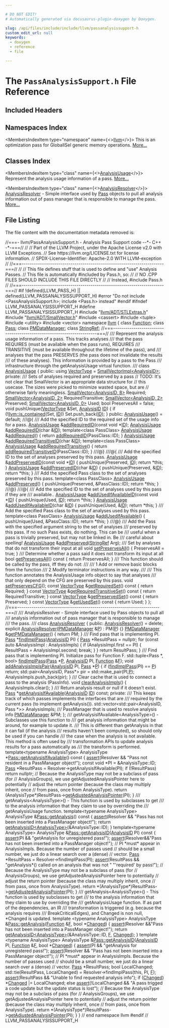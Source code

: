```yaml
---

# DO NOT EDIT!
# Automatically generated via docusaurus-plugin-doxygen by Doxygen.

slug: /api/files/include/include/llvm/passanalysissupport-h
custom_edit_url: null
keywords:
  - doxygen
  - reference
  - file

---
```





# The `PassAnalysisSupport.h` File Reference

<DoxygenPage pluginConfig={pluginConfig}>



## Included Headers

<IncludesList>
<IncludesListItem
  filePath="llvm/ADT/STLExtras.h"
  permalink="/docs/api/files/include/include/llvm/include/llvm/adt/stlextras-h"
  isLocal="true" />
<IncludesListItem
  filePath="llvm/ADT/SmallVector.h"
  permalink="/docs/api/files/include/include/llvm/include/llvm/adt/smallvector-h"
  isLocal="true" />
<IncludesListItem
  filePath="cassert"
  permalink=""
  isLocal="false" />
<IncludesListItem
  filePath="tuple"
  permalink=""
  isLocal="false" />
<IncludesListItem
  filePath="utility"
  permalink=""
  isLocal="false" />
<IncludesListItem
  filePath="vector"
  permalink=""
  isLocal="false" />
</IncludesList>

## Namespaces Index

<MembersIndex>

<MembersIndexItem
  type="namespace"
  name={<><a href="/docs/api/namespaces/llvm">llvm</a></>}>
This is an optimization pass for GlobalISel generic memory operations. <a href="/docs/api/namespaces/llvm/#details">More...</a>
</MembersIndexItem>

</MembersIndex>

## Classes Index

<MembersIndex>

<MembersIndexItem
  type="class"
  name={<><a href="/docs/api/classes/llvm/analysisusage">AnalysisUsage</a></>}>
Represent the analysis usage information of a pass. <a href="/docs/api/classes/llvm/analysisusage/#details">More...</a>
</MembersIndexItem>

<MembersIndexItem
  type="class"
  name={<><a href="/docs/api/classes/llvm/analysisresolver">AnalysisResolver</a></>}>
<a href="/docs/api/classes/llvm/analysisresolver">AnalysisResolver</a> - Simple interface used by <a href="/docs/api/classes/llvm/pass">Pass</a> objects to pull all analysis information out of pass manager that is responsible to manage the pass. <a href="/docs/api/classes/llvm/analysisresolver/#details">More...</a>
</MembersIndexItem>

</MembersIndex>


## File Listing

The file content with the documentation metadata removed is:

<ProgramListing>

<Link id="l00001" /><CodeLine lineNumber="1"><Highlight kind="comment">//===- llvm/PassAnalysisSupport.h - Analysis Pass Support code --&#42;- C++ -&#42;-===//</Highlight><Highlight kind="normal"></Highlight></CodeLine>
<Link id="l00002" /><CodeLine lineNumber="2"><Highlight kind="normal"></Highlight><Highlight kind="comment">//</Highlight><Highlight kind="normal"></Highlight></CodeLine>
<Link id="l00003" /><CodeLine lineNumber="3"><Highlight kind="normal"></Highlight><Highlight kind="comment">// Part of the LLVM Project, under the Apache License v2.0 with LLVM Exceptions.</Highlight><Highlight kind="normal"></Highlight></CodeLine>
<Link id="l00004" /><CodeLine lineNumber="4"><Highlight kind="normal"></Highlight><Highlight kind="comment">// See https://llvm.org/LICENSE.txt for license information.</Highlight><Highlight kind="normal"></Highlight></CodeLine>
<Link id="l00005" /><CodeLine lineNumber="5"><Highlight kind="normal"></Highlight><Highlight kind="comment">// SPDX-License-Identifier: Apache-2.0 WITH LLVM-exception</Highlight><Highlight kind="normal"></Highlight></CodeLine>
<Link id="l00006" /><CodeLine lineNumber="6"><Highlight kind="normal"></Highlight><Highlight kind="comment">//</Highlight><Highlight kind="normal"></Highlight></CodeLine>
<Link id="l00007" /><CodeLine lineNumber="7"><Highlight kind="normal"></Highlight><Highlight kind="comment">//===----------------------------------------------------------------------===//</Highlight><Highlight kind="normal"></Highlight></CodeLine>
<Link id="l00008" /><CodeLine lineNumber="8"><Highlight kind="normal"></Highlight><Highlight kind="comment">//</Highlight><Highlight kind="normal"></Highlight></CodeLine>
<Link id="l00009" /><CodeLine lineNumber="9"><Highlight kind="normal"></Highlight><Highlight kind="comment">// This file defines stuff that is used to define and &quot;use&quot; Analysis Passes.</Highlight><Highlight kind="normal"></Highlight></CodeLine>
<Link id="l00010" /><CodeLine lineNumber="10"><Highlight kind="normal"></Highlight><Highlight kind="comment">// This file is automatically #included by Pass.h, so:</Highlight><Highlight kind="normal"></Highlight></CodeLine>
<Link id="l00011" /><CodeLine lineNumber="11"><Highlight kind="normal"></Highlight><Highlight kind="comment">//</Highlight><Highlight kind="normal"></Highlight></CodeLine>
<Link id="l00012" /><CodeLine lineNumber="12"><Highlight kind="normal"></Highlight><Highlight kind="comment">//           NO .CPP FILES SHOULD INCLUDE THIS FILE DIRECTLY</Highlight><Highlight kind="normal"></Highlight></CodeLine>
<Link id="l00013" /><CodeLine lineNumber="13"><Highlight kind="normal"></Highlight><Highlight kind="comment">//</Highlight><Highlight kind="normal"></Highlight></CodeLine>
<Link id="l00014" /><CodeLine lineNumber="14"><Highlight kind="normal"></Highlight><Highlight kind="comment">// Instead, #include Pass.h</Highlight><Highlight kind="normal"></Highlight></CodeLine>
<Link id="l00015" /><CodeLine lineNumber="15"><Highlight kind="normal"></Highlight><Highlight kind="comment">//</Highlight><Highlight kind="normal"></Highlight></CodeLine>
<Link id="l00016" /><CodeLine lineNumber="16"><Highlight kind="normal"></Highlight><Highlight kind="comment">//===----------------------------------------------------------------------===//</Highlight><Highlight kind="normal"></Highlight></CodeLine>
<Link id="l00017" /><CodeLine lineNumber="17"><Highlight kind="normal"></Highlight></CodeLine>
<Link id="l00018" /><CodeLine lineNumber="18"><Highlight kind="normal"></Highlight><Highlight kind="preprocessor">#if !defined(LLVM&#95;PASS&#95;H) || defined(LLVM&#95;PASSANALYSISSUPPORT&#95;H)</Highlight><Highlight kind="normal"></Highlight></CodeLine>
<Link id="l00019" /><CodeLine lineNumber="19"><Highlight kind="normal"></Highlight><Highlight kind="preprocessor">#error &quot;Do not include &lt;PassAnalysisSupport.h&gt;; include &lt;Pass.h&gt; instead&quot;</Highlight><Highlight kind="normal"></Highlight></CodeLine>
<Link id="l00020" /><CodeLine lineNumber="20"><Highlight kind="normal"></Highlight><Highlight kind="preprocessor">#endif</Highlight><Highlight kind="normal"></Highlight></CodeLine>
<Link id="l00021" /><CodeLine lineNumber="21"><Highlight kind="normal"></Highlight></CodeLine>
<Link id="l00022" /><CodeLine lineNumber="22"><Highlight kind="normal"></Highlight><Highlight kind="preprocessor">#ifndef LLVM&#95;PASSANALYSISSUPPORT&#95;H</Highlight><Highlight kind="normal"></Highlight></CodeLine>
<Link id="l00023" /><CodeLine lineNumber="23"><Highlight kind="normal"></Highlight><Highlight kind="preprocessor">#define LLVM&#95;PASSANALYSISSUPPORT&#95;H</Highlight><Highlight kind="normal"></Highlight></CodeLine>
<Link id="l00024" /><CodeLine lineNumber="24"><Highlight kind="normal"></Highlight></CodeLine>
<Link id="l00025" /><CodeLine lineNumber="25"><Highlight kind="normal"></Highlight><Highlight kind="preprocessor">#include &quot;<a href="/docs/api/files/include/include/llvm/include/llvm/adt/stlextras-h">llvm/ADT/STLExtras.h</a>&quot;</Highlight><Highlight kind="normal"></Highlight></CodeLine>
<Link id="l00026" /><CodeLine lineNumber="26"><Highlight kind="normal"></Highlight><Highlight kind="preprocessor">#include &quot;<a href="/docs/api/files/include/include/llvm/include/llvm/adt/smallvector-h">llvm/ADT/SmallVector.h</a>&quot;</Highlight><Highlight kind="normal"></Highlight></CodeLine>
<Link id="l00027" /><CodeLine lineNumber="27"><Highlight kind="normal"></Highlight><Highlight kind="preprocessor">#include &lt;cassert&gt;</Highlight><Highlight kind="normal"></Highlight></CodeLine>
<Link id="l00028" /><CodeLine lineNumber="28"><Highlight kind="normal"></Highlight><Highlight kind="preprocessor">#include &lt;tuple&gt;</Highlight><Highlight kind="normal"></Highlight></CodeLine>
<Link id="l00029" /><CodeLine lineNumber="29"><Highlight kind="normal"></Highlight><Highlight kind="preprocessor">#include &lt;utility&gt;</Highlight><Highlight kind="normal"></Highlight></CodeLine>
<Link id="l00030" /><CodeLine lineNumber="30"><Highlight kind="normal"></Highlight><Highlight kind="preprocessor">#include &lt;vector&gt;</Highlight><Highlight kind="normal"></Highlight></CodeLine>
<Link id="l00031" /><CodeLine lineNumber="31"><Highlight kind="normal"></Highlight></CodeLine>
<Link id="l00032" /><CodeLine lineNumber="32"><Highlight kind="normal"></Highlight><Highlight kind="keyword">namespace </Highlight><Highlight kind="normal"><a href="/docs/api/namespaces/llvm">llvm</a> &#123;</Highlight></CodeLine>
<Link id="l00033" /><CodeLine lineNumber="33"><Highlight kind="normal"></Highlight></CodeLine>
<Link id="l00034" /><CodeLine lineNumber="34"><Highlight kind="normal"></Highlight><Highlight kind="keyword">class </Highlight><Highlight kind="normal"><a href="/docs/api/classes/llvm/function">Function</a>;</Highlight></CodeLine>
<Link id="l00035" /><CodeLine lineNumber="35"><Highlight kind="normal"></Highlight><Highlight kind="keyword">class </Highlight><Highlight kind="normal"><a href="/docs/api/classes/llvm/pass">Pass</a>;</Highlight></CodeLine>
<Link id="l00036" /><CodeLine lineNumber="36"><Highlight kind="normal"></Highlight><Highlight kind="keyword">class </Highlight><Highlight kind="normal"><a href="/docs/api/classes/llvm/pmdatamanager">PMDataManager</a>;</Highlight></CodeLine>
<Link id="l00037" /><CodeLine lineNumber="37"><Highlight kind="normal"></Highlight><Highlight kind="keyword">class </Highlight><Highlight kind="normal"><a href="/docs/api/classes/llvm/stringref">StringRef</a>;</Highlight></CodeLine>
<Link id="l00038" /><CodeLine lineNumber="38"><Highlight kind="normal"></Highlight></CodeLine>
<Link id="l00039" /><CodeLine lineNumber="39"><Highlight kind="normal"></Highlight><Highlight kind="comment">//===----------------------------------------------------------------------===//</Highlight><Highlight kind="comment"></Highlight></CodeLine>
<Link id="l00040" /><CodeLine lineNumber="40"><Highlight kind="comment">/// Represent the analysis usage information of a pass.  This tracks analyses</Highlight></CodeLine>
<Link id="l00041" /><CodeLine lineNumber="41"><Highlight kind="comment">/// that the pass REQUIRES (must be available when the pass runs), REQUIRES</Highlight></CodeLine>
<Link id="l00042" /><CodeLine lineNumber="42"><Highlight kind="comment">/// TRANSITIVE (must be available throughout the lifetime of the pass), and</Highlight></CodeLine>
<Link id="l00043" /><CodeLine lineNumber="43"><Highlight kind="comment">/// analyses that the pass PRESERVES (the pass does not invalidate the results</Highlight></CodeLine>
<Link id="l00044" /><CodeLine lineNumber="44"><Highlight kind="comment">/// of these analyses).  This information is provided by a pass to the Pass</Highlight></CodeLine>
<Link id="l00045" /><CodeLine lineNumber="45"><Highlight kind="comment">/// infrastructure through the getAnalysisUsage virtual function.</Highlight></CodeLine>
<Link id="l00046" /><CodeLine lineNumber="46"><Highlight kind="comment">///</Highlight><Highlight kind="normal"></Highlight></CodeLine>
<Link id="l00047" /><CodeLine lineNumber="47" lineLink="/docs/api/classes/llvm/analysisusage"><Highlight kind="normal"></Highlight><Highlight kind="keyword">class </Highlight><Highlight kind="normal"><a href="/docs/api/classes/llvm/analysisusage/#aa371d2d081bd5a108b861090ac8f8cf7">AnalysisUsage</a> &#123;</Highlight></CodeLine>
<Link id="l00048" /><CodeLine lineNumber="48"><Highlight kind="normal"></Highlight><Highlight kind="keyword">public</Highlight><Highlight kind="normal">:</Highlight></CodeLine>
<Link id="l00049" /><CodeLine lineNumber="49" lineLink="/docs/api/classes/llvm/analysisusage/#aca5945c84f7ab80d6fb87b09c633aff9"><Highlight kind="normal">  </Highlight><Highlight kind="keyword">using </Highlight><Highlight kind="normal"><a href="/docs/api/classes/llvm/analysisusage/#aca5945c84f7ab80d6fb87b09c633aff9">VectorType</a> = <a href="/docs/api/classes/llvm/smallvectorimpl">SmallVectorImpl&lt;AnalysisID&gt;</a>;</Highlight></CodeLine>
<Link id="l00050" /><CodeLine lineNumber="50"><Highlight kind="normal"></Highlight></CodeLine>
<Link id="l00051" /><CodeLine lineNumber="51"><Highlight kind="normal"></Highlight><Highlight kind="keyword">private</Highlight><Highlight kind="normal">:</Highlight><Highlight kind="comment"></Highlight></CodeLine>
<Link id="l00052" /><CodeLine lineNumber="52"><Highlight kind="comment">  /// Sets of analyses required and preserved by a pass</Highlight><Highlight kind="normal"></Highlight></CodeLine>
<Link id="l00053" /><CodeLine lineNumber="53"><Highlight kind="normal">  </Highlight><Highlight kind="comment">// TODO: It&#39;s not clear that SmallVector is an appropriate data structure for</Highlight><Highlight kind="normal"></Highlight></CodeLine>
<Link id="l00054" /><CodeLine lineNumber="54"><Highlight kind="normal">  </Highlight><Highlight kind="comment">// this usecase.  The sizes were picked to minimize wasted space, but are</Highlight><Highlight kind="normal"></Highlight></CodeLine>
<Link id="l00055" /><CodeLine lineNumber="55"><Highlight kind="normal">  </Highlight><Highlight kind="comment">// otherwise fairly meaningless.</Highlight><Highlight kind="normal"></Highlight></CodeLine>
<Link id="l00056" /><CodeLine lineNumber="56"><Highlight kind="normal">  <a href="/docs/api/classes/llvm/smallvector">SmallVector&lt;AnalysisID, 8&gt;</a> Required;</Highlight></CodeLine>
<Link id="l00057" /><CodeLine lineNumber="57"><Highlight kind="normal">  <a href="/docs/api/classes/llvm/smallvector">SmallVector&lt;AnalysisID, 2&gt;</a> RequiredTransitive;</Highlight></CodeLine>
<Link id="l00058" /><CodeLine lineNumber="58"><Highlight kind="normal">  <a href="/docs/api/classes/llvm/smallvector">SmallVector&lt;AnalysisID, 2&gt;</a> Preserved;</Highlight></CodeLine>
<Link id="l00059" /><CodeLine lineNumber="59"><Highlight kind="normal">  <a href="/docs/api/classes/llvm/smallvector">SmallVector&lt;AnalysisID, 0&gt;</a> Used;</Highlight></CodeLine>
<Link id="l00060" /><CodeLine lineNumber="60"><Highlight kind="normal">  </Highlight><Highlight kind="keywordtype">bool</Highlight><Highlight kind="normal"> PreservesAll = </Highlight><Highlight kind="keyword">false</Highlight><Highlight kind="normal">;</Highlight></CodeLine>
<Link id="l00061" /><CodeLine lineNumber="61"><Highlight kind="normal"></Highlight></CodeLine>
<Link id="l00062" /><CodeLine lineNumber="62"><Highlight kind="normal">  </Highlight><Highlight kind="keywordtype">void</Highlight><Highlight kind="normal"> pushUnique(<a href="/docs/api/classes/llvm/analysisusage/#aca5945c84f7ab80d6fb87b09c633aff9">VectorType</a> &amp;Set, <a href="/docs/api/namespaces/llvm/#af8dcbb0c9f8f0e566a07488f68418d5b">AnalysisID</a> <a href="/docs/api/namespaces/llvm/callingconv/#abdf8cf606905c10634e831390981b0ed">ID</a>) &#123;</Highlight></CodeLine>
<Link id="l00063" /><CodeLine lineNumber="63"><Highlight kind="normal">    </Highlight><Highlight kind="keywordflow">if</Highlight><Highlight kind="normal"> (!<a href="/docs/api/namespaces/llvm/#acd1cd968cb420c82d70926920fcdc7d7">llvm::is&#95;contained</a>(Set, <a href="/docs/api/namespaces/llvm/callingconv/#abdf8cf606905c10634e831390981b0ed">ID</a>))</Highlight></CodeLine>
<Link id="l00064" /><CodeLine lineNumber="64"><Highlight kind="normal">      Set.push&#95;back(<a href="/docs/api/namespaces/llvm/callingconv/#abdf8cf606905c10634e831390981b0ed">ID</a>);</Highlight></CodeLine>
<Link id="l00065" /><CodeLine lineNumber="65"><Highlight kind="normal">  &#125;</Highlight></CodeLine>
<Link id="l00066" /><CodeLine lineNumber="66"><Highlight kind="normal"></Highlight></CodeLine>
<Link id="l00067" /><CodeLine lineNumber="67"><Highlight kind="normal"></Highlight><Highlight kind="keyword">public</Highlight><Highlight kind="normal">:</Highlight></CodeLine>
<Link id="l00068" /><CodeLine lineNumber="68" lineLink="/docs/api/classes/llvm/analysisusage/#aa371d2d081bd5a108b861090ac8f8cf7"><Highlight kind="normal">  <a href="/docs/api/classes/llvm/analysisusage/#aa371d2d081bd5a108b861090ac8f8cf7">AnalysisUsage</a>() = </Highlight><Highlight kind="keywordflow">default</Highlight><Highlight kind="normal">;</Highlight></CodeLine>
<Link id="l00069" /><CodeLine lineNumber="69"><Highlight kind="normal"></Highlight><Highlight kind="comment"></Highlight></CodeLine>
<Link id="l00070" /><CodeLine lineNumber="70"><Highlight kind="comment">  ///@&#123;</Highlight></CodeLine>
<Link id="l00071" /><CodeLine lineNumber="71"><Highlight kind="comment">  /// Add the specified ID to the required set of the usage info for a pass.</Highlight><Highlight kind="normal"></Highlight></CodeLine>
<Link id="l00072" /><CodeLine lineNumber="72"><Highlight kind="normal">  <a href="/docs/api/classes/llvm/analysisusage/#aa371d2d081bd5a108b861090ac8f8cf7">AnalysisUsage</a> &amp;<a href="/docs/api/classes/llvm/analysisusage/#a053677ebc731b47a534f841b11b5cf0c">addRequiredID</a>(</Highlight><Highlight kind="keyword">const</Highlight><Highlight kind="normal"> </Highlight><Highlight kind="keywordtype">void</Highlight><Highlight kind="normal"> &#42;<a href="/docs/api/namespaces/llvm/callingconv/#abdf8cf606905c10634e831390981b0ed">ID</a>);</Highlight></CodeLine>
<Link id="l00073" /><CodeLine lineNumber="73"><Highlight kind="normal">  <a href="/docs/api/classes/llvm/analysisusage/#aa371d2d081bd5a108b861090ac8f8cf7">AnalysisUsage</a> &amp;<a href="/docs/api/classes/llvm/analysisusage/#a053677ebc731b47a534f841b11b5cf0c">addRequiredID</a>(</Highlight><Highlight kind="keywordtype">char</Highlight><Highlight kind="normal"> &amp;<a href="/docs/api/namespaces/llvm/callingconv/#abdf8cf606905c10634e831390981b0ed">ID</a>);</Highlight></CodeLine>
<Link id="l00074" /><CodeLine lineNumber="74"><Highlight kind="normal">  </Highlight><Highlight kind="keyword">template</Highlight><Highlight kind="normal">&lt;</Highlight><Highlight kind="keyword">class</Highlight><Highlight kind="normal"> PassClass&gt;</Highlight></CodeLine>
<Link id="l00075" /><CodeLine lineNumber="75" lineLink="/docs/api/classes/llvm/analysisusage/#ae0adcccca08fb686c9ce00f9397b660c"><Highlight kind="normal">  <a href="/docs/api/classes/llvm/analysisusage/#aa371d2d081bd5a108b861090ac8f8cf7">AnalysisUsage</a> &amp;<a href="/docs/api/classes/llvm/analysisusage/#ae0adcccca08fb686c9ce00f9397b660c">addRequired</a>() &#123;</Highlight></CodeLine>
<Link id="l00076" /><CodeLine lineNumber="76"><Highlight kind="normal">    </Highlight><Highlight kind="keywordflow">return</Highlight><Highlight kind="normal"> <a href="/docs/api/classes/llvm/analysisusage/#a053677ebc731b47a534f841b11b5cf0c">addRequiredID</a>(PassClass::ID);</Highlight></CodeLine>
<Link id="l00077" /><CodeLine lineNumber="77"><Highlight kind="normal">  &#125;</Highlight></CodeLine>
<Link id="l00078" /><CodeLine lineNumber="78"><Highlight kind="normal"></Highlight></CodeLine>
<Link id="l00079" /><CodeLine lineNumber="79"><Highlight kind="normal">  <a href="/docs/api/classes/llvm/analysisusage">AnalysisUsage</a> &amp;<a href="/docs/api/classes/llvm/analysisusage/#a39c64174b9b56285668f8fc3602c868a">addRequiredTransitiveID</a>(</Highlight><Highlight kind="keywordtype">char</Highlight><Highlight kind="normal"> &amp;<a href="/docs/api/namespaces/llvm/callingconv/#abdf8cf606905c10634e831390981b0ed">ID</a>);</Highlight></CodeLine>
<Link id="l00080" /><CodeLine lineNumber="80"><Highlight kind="normal">  </Highlight><Highlight kind="keyword">template</Highlight><Highlight kind="normal">&lt;</Highlight><Highlight kind="keyword">class</Highlight><Highlight kind="normal"> PassClass&gt;</Highlight></CodeLine>
<Link id="l00081" /><CodeLine lineNumber="81" lineLink="/docs/api/classes/llvm/analysisusage/#afd8af3487564621ceeb41c2838c4469e"><Highlight kind="normal">  <a href="/docs/api/classes/llvm/analysisusage/#aa371d2d081bd5a108b861090ac8f8cf7">AnalysisUsage</a> &amp;<a href="/docs/api/classes/llvm/analysisusage/#afd8af3487564621ceeb41c2838c4469e">addRequiredTransitive</a>() &#123;</Highlight></CodeLine>
<Link id="l00082" /><CodeLine lineNumber="82"><Highlight kind="normal">    </Highlight><Highlight kind="keywordflow">return</Highlight><Highlight kind="normal"> <a href="/docs/api/classes/llvm/analysisusage/#a39c64174b9b56285668f8fc3602c868a">addRequiredTransitiveID</a>(PassClass::ID);</Highlight></CodeLine>
<Link id="l00083" /><CodeLine lineNumber="83"><Highlight kind="normal">  &#125;</Highlight><Highlight kind="comment"></Highlight></CodeLine>
<Link id="l00084" /><CodeLine lineNumber="84"><Highlight kind="comment">  ///@&#125;</Highlight><Highlight kind="normal"></Highlight></CodeLine>
<Link id="l00085" /><CodeLine lineNumber="85"><Highlight kind="normal"></Highlight><Highlight kind="comment"></Highlight></CodeLine>
<Link id="l00086" /><CodeLine lineNumber="86"><Highlight kind="comment">  ///@&#123;</Highlight></CodeLine>
<Link id="l00087" /><CodeLine lineNumber="87"><Highlight kind="comment">  /// Add the specified ID to the set of analyses preserved by this pass.</Highlight><Highlight kind="normal"></Highlight></CodeLine>
<Link id="l00088" /><CodeLine lineNumber="88" lineLink="/docs/api/classes/llvm/analysisusage/#a573df5c9c3024ebb646e15cc7450bf91"><Highlight kind="normal">  <a href="/docs/api/classes/llvm/analysisusage/#aa371d2d081bd5a108b861090ac8f8cf7">AnalysisUsage</a> &amp;<a href="/docs/api/classes/llvm/analysisusage/#a573df5c9c3024ebb646e15cc7450bf91">addPreservedID</a>(</Highlight><Highlight kind="keyword">const</Highlight><Highlight kind="normal"> </Highlight><Highlight kind="keywordtype">void</Highlight><Highlight kind="normal"> &#42;<a href="/docs/api/namespaces/llvm/callingconv/#abdf8cf606905c10634e831390981b0ed">ID</a>) &#123;</Highlight></CodeLine>
<Link id="l00089" /><CodeLine lineNumber="89"><Highlight kind="normal">    pushUnique(Preserved, <a href="/docs/api/namespaces/llvm/callingconv/#abdf8cf606905c10634e831390981b0ed">ID</a>);</Highlight></CodeLine>
<Link id="l00090" /><CodeLine lineNumber="90"><Highlight kind="normal">    </Highlight><Highlight kind="keywordflow">return</Highlight><Highlight kind="normal"> &#42;</Highlight><Highlight kind="keyword">this</Highlight><Highlight kind="normal">;</Highlight></CodeLine>
<Link id="l00091" /><CodeLine lineNumber="91"><Highlight kind="normal">  &#125;</Highlight></CodeLine>
<Link id="l00092" /><CodeLine lineNumber="92" lineLink="/docs/api/classes/llvm/analysisusage/#a4bec6c0110eba34c58f70e6cb0ae8b32"><Highlight kind="normal">  <a href="/docs/api/classes/llvm/analysisusage/#aa371d2d081bd5a108b861090ac8f8cf7">AnalysisUsage</a> &amp;<a href="/docs/api/classes/llvm/analysisusage/#a4bec6c0110eba34c58f70e6cb0ae8b32">addPreservedID</a>(</Highlight><Highlight kind="keywordtype">char</Highlight><Highlight kind="normal"> &amp;<a href="/docs/api/namespaces/llvm/callingconv/#abdf8cf606905c10634e831390981b0ed">ID</a>) &#123;</Highlight></CodeLine>
<Link id="l00093" /><CodeLine lineNumber="93"><Highlight kind="normal">    pushUnique(Preserved, &amp;<a href="/docs/api/namespaces/llvm/callingconv/#abdf8cf606905c10634e831390981b0ed">ID</a>);</Highlight></CodeLine>
<Link id="l00094" /><CodeLine lineNumber="94"><Highlight kind="normal">    </Highlight><Highlight kind="keywordflow">return</Highlight><Highlight kind="normal"> &#42;</Highlight><Highlight kind="keyword">this</Highlight><Highlight kind="normal">;</Highlight></CodeLine>
<Link id="l00095" /><CodeLine lineNumber="95"><Highlight kind="normal">  &#125;</Highlight><Highlight kind="comment"></Highlight></CodeLine>
<Link id="l00096" /><CodeLine lineNumber="96"><Highlight kind="comment">  /// Add the specified Pass class to the set of analyses preserved by this pass.</Highlight><Highlight kind="normal"></Highlight></CodeLine>
<Link id="l00097" /><CodeLine lineNumber="97"><Highlight kind="normal">  </Highlight><Highlight kind="keyword">template</Highlight><Highlight kind="normal">&lt;</Highlight><Highlight kind="keyword">class</Highlight><Highlight kind="normal"> PassClass&gt;</Highlight></CodeLine>
<Link id="l00098" /><CodeLine lineNumber="98" lineLink="/docs/api/classes/llvm/analysisusage/#ae9356b720f6fbab112d809738dcc4f2a"><Highlight kind="normal">  <a href="/docs/api/classes/llvm/analysisusage/#aa371d2d081bd5a108b861090ac8f8cf7">AnalysisUsage</a> &amp;<a href="/docs/api/classes/llvm/analysisusage/#ae9356b720f6fbab112d809738dcc4f2a">addPreserved</a>() &#123;</Highlight></CodeLine>
<Link id="l00099" /><CodeLine lineNumber="99"><Highlight kind="normal">    pushUnique(Preserved, &amp;PassClass::ID);</Highlight></CodeLine>
<Link id="l00100" /><CodeLine lineNumber="100"><Highlight kind="normal">    </Highlight><Highlight kind="keywordflow">return</Highlight><Highlight kind="normal"> &#42;</Highlight><Highlight kind="keyword">this</Highlight><Highlight kind="normal">;</Highlight></CodeLine>
<Link id="l00101" /><CodeLine lineNumber="101"><Highlight kind="normal">  &#125;</Highlight><Highlight kind="comment"></Highlight></CodeLine>
<Link id="l00102" /><CodeLine lineNumber="102"><Highlight kind="comment">  ///@&#125;</Highlight><Highlight kind="normal"></Highlight></CodeLine>
<Link id="l00103" /><CodeLine lineNumber="103"><Highlight kind="normal"></Highlight><Highlight kind="comment"></Highlight></CodeLine>
<Link id="l00104" /><CodeLine lineNumber="104"><Highlight kind="comment">  ///@&#123;</Highlight></CodeLine>
<Link id="l00105" /><CodeLine lineNumber="105"><Highlight kind="comment">  /// Add the specified ID to the set of analyses used by this pass if they are</Highlight></CodeLine>
<Link id="l00106" /><CodeLine lineNumber="106"><Highlight kind="comment">  /// available..</Highlight><Highlight kind="normal"></Highlight></CodeLine>
<Link id="l00107" /><CodeLine lineNumber="107" lineLink="/docs/api/classes/llvm/analysisusage/#a6e3b2899057c9d61b73d239680b6cada"><Highlight kind="normal">  <a href="/docs/api/classes/llvm/analysisusage/#aa371d2d081bd5a108b861090ac8f8cf7">AnalysisUsage</a> &amp;<a href="/docs/api/classes/llvm/analysisusage/#a6e3b2899057c9d61b73d239680b6cada">addUsedIfAvailableID</a>(</Highlight><Highlight kind="keyword">const</Highlight><Highlight kind="normal"> </Highlight><Highlight kind="keywordtype">void</Highlight><Highlight kind="normal"> &#42;<a href="/docs/api/namespaces/llvm/callingconv/#abdf8cf606905c10634e831390981b0ed">ID</a>) &#123;</Highlight></CodeLine>
<Link id="l00108" /><CodeLine lineNumber="108"><Highlight kind="normal">    pushUnique(Used, <a href="/docs/api/namespaces/llvm/callingconv/#abdf8cf606905c10634e831390981b0ed">ID</a>);</Highlight></CodeLine>
<Link id="l00109" /><CodeLine lineNumber="109"><Highlight kind="normal">    </Highlight><Highlight kind="keywordflow">return</Highlight><Highlight kind="normal"> &#42;</Highlight><Highlight kind="keyword">this</Highlight><Highlight kind="normal">;</Highlight></CodeLine>
<Link id="l00110" /><CodeLine lineNumber="110"><Highlight kind="normal">  &#125;</Highlight></CodeLine>
<Link id="l00111" /><CodeLine lineNumber="111" lineLink="/docs/api/classes/llvm/analysisusage/#a9eb4c96bc9f31369564e5061a0137bb8"><Highlight kind="normal">  <a href="/docs/api/classes/llvm/analysisusage/#aa371d2d081bd5a108b861090ac8f8cf7">AnalysisUsage</a> &amp;<a href="/docs/api/classes/llvm/analysisusage/#a9eb4c96bc9f31369564e5061a0137bb8">addUsedIfAvailableID</a>(</Highlight><Highlight kind="keywordtype">char</Highlight><Highlight kind="normal"> &amp;<a href="/docs/api/namespaces/llvm/callingconv/#abdf8cf606905c10634e831390981b0ed">ID</a>) &#123;</Highlight></CodeLine>
<Link id="l00112" /><CodeLine lineNumber="112"><Highlight kind="normal">    pushUnique(Used, &amp;<a href="/docs/api/namespaces/llvm/callingconv/#abdf8cf606905c10634e831390981b0ed">ID</a>);</Highlight></CodeLine>
<Link id="l00113" /><CodeLine lineNumber="113"><Highlight kind="normal">    </Highlight><Highlight kind="keywordflow">return</Highlight><Highlight kind="normal"> &#42;</Highlight><Highlight kind="keyword">this</Highlight><Highlight kind="normal">;</Highlight></CodeLine>
<Link id="l00114" /><CodeLine lineNumber="114"><Highlight kind="normal">  &#125;</Highlight><Highlight kind="comment"></Highlight></CodeLine>
<Link id="l00115" /><CodeLine lineNumber="115"><Highlight kind="comment">  /// Add the specified Pass class to the set of analyses used by this pass.</Highlight><Highlight kind="normal"></Highlight></CodeLine>
<Link id="l00116" /><CodeLine lineNumber="116"><Highlight kind="normal">  </Highlight><Highlight kind="keyword">template</Highlight><Highlight kind="normal">&lt;</Highlight><Highlight kind="keyword">class</Highlight><Highlight kind="normal"> PassClass&gt;</Highlight></CodeLine>
<Link id="l00117" /><CodeLine lineNumber="117" lineLink="/docs/api/classes/llvm/analysisusage/#aaeddaf79040291b6f3e0db57943aac39"><Highlight kind="normal">  <a href="/docs/api/classes/llvm/analysisusage/#aa371d2d081bd5a108b861090ac8f8cf7">AnalysisUsage</a> &amp;<a href="/docs/api/classes/llvm/analysisusage/#aaeddaf79040291b6f3e0db57943aac39">addUsedIfAvailable</a>() &#123;</Highlight></CodeLine>
<Link id="l00118" /><CodeLine lineNumber="118"><Highlight kind="normal">    pushUnique(Used, &amp;PassClass::ID);</Highlight></CodeLine>
<Link id="l00119" /><CodeLine lineNumber="119"><Highlight kind="normal">    </Highlight><Highlight kind="keywordflow">return</Highlight><Highlight kind="normal"> &#42;</Highlight><Highlight kind="keyword">this</Highlight><Highlight kind="normal">;</Highlight></CodeLine>
<Link id="l00120" /><CodeLine lineNumber="120"><Highlight kind="normal">  &#125;</Highlight><Highlight kind="comment"></Highlight></CodeLine>
<Link id="l00121" /><CodeLine lineNumber="121"><Highlight kind="comment">  ///@&#125;</Highlight><Highlight kind="normal"></Highlight></CodeLine>
<Link id="l00122" /><CodeLine lineNumber="122"><Highlight kind="normal"></Highlight><Highlight kind="comment"></Highlight></CodeLine>
<Link id="l00123" /><CodeLine lineNumber="123"><Highlight kind="comment">  /// Add the Pass with the specified argument string to the set of analyses</Highlight></CodeLine>
<Link id="l00124" /><CodeLine lineNumber="124"><Highlight kind="comment">  /// preserved by this pass. If no such Pass exists, do nothing. This can be</Highlight></CodeLine>
<Link id="l00125" /><CodeLine lineNumber="125"><Highlight kind="comment">  /// useful when a pass is trivially preserved, but may not be linked in. Be</Highlight></CodeLine>
<Link id="l00126" /><CodeLine lineNumber="126"><Highlight kind="comment">  /// careful about spelling!</Highlight><Highlight kind="normal"></Highlight></CodeLine>
<Link id="l00127" /><CodeLine lineNumber="127"><Highlight kind="normal">  <a href="/docs/api/classes/llvm/analysisusage">AnalysisUsage</a> &amp;<a href="/docs/api/classes/llvm/analysisusage/#ae9356b720f6fbab112d809738dcc4f2a">addPreserved</a>(<a href="/docs/api/classes/llvm/stringref">StringRef</a> Arg);</Highlight></CodeLine>
<Link id="l00128" /><CodeLine lineNumber="128"><Highlight kind="normal"></Highlight><Highlight kind="comment"></Highlight></CodeLine>
<Link id="l00129" /><CodeLine lineNumber="129"><Highlight kind="comment">  /// Set by analyses that do not transform their input at all</Highlight><Highlight kind="normal"></Highlight></CodeLine>
<Link id="l00130" /><CodeLine lineNumber="130" lineLink="/docs/api/classes/llvm/analysisusage/#af22b06a6a4f9df80454071685a0d6a02"><Highlight kind="normal">  </Highlight><Highlight kind="keywordtype">void</Highlight><Highlight kind="normal"> <a href="/docs/api/classes/llvm/analysisusage/#af22b06a6a4f9df80454071685a0d6a02">setPreservesAll</a>() &#123; PreservesAll = </Highlight><Highlight kind="keyword">true</Highlight><Highlight kind="normal">; &#125;</Highlight></CodeLine>
<Link id="l00131" /><CodeLine lineNumber="131"><Highlight kind="normal"></Highlight><Highlight kind="comment"></Highlight></CodeLine>
<Link id="l00132" /><CodeLine lineNumber="132"><Highlight kind="comment">  /// Determine whether a pass said it does not transform its input at all</Highlight><Highlight kind="normal"></Highlight></CodeLine>
<Link id="l00133" /><CodeLine lineNumber="133" lineLink="/docs/api/classes/llvm/analysisusage/#af25c3e35aa8152adb82963b80be929c0"><Highlight kind="normal">  </Highlight><Highlight kind="keywordtype">bool</Highlight><Highlight kind="normal"> <a href="/docs/api/classes/llvm/analysisusage/#af25c3e35aa8152adb82963b80be929c0">getPreservesAll</a>()</Highlight><Highlight kind="keyword"> const </Highlight><Highlight kind="normal">&#123; </Highlight><Highlight kind="keywordflow">return</Highlight><Highlight kind="normal"> PreservesAll; &#125;</Highlight></CodeLine>
<Link id="l00134" /><CodeLine lineNumber="134"><Highlight kind="normal"></Highlight><Highlight kind="comment"></Highlight></CodeLine>
<Link id="l00135" /><CodeLine lineNumber="135"><Highlight kind="comment">  /// This function should be called by the pass, iff they do not:</Highlight></CodeLine>
<Link id="l00136" /><CodeLine lineNumber="136"><Highlight kind="comment">  ///</Highlight></CodeLine>
<Link id="l00137" /><CodeLine lineNumber="137"><Highlight kind="comment">  ///  1 Add or remove basic blocks from the function</Highlight></CodeLine>
<Link id="l00138" /><CodeLine lineNumber="138"><Highlight kind="comment">  ///  2 Modify terminator instructions in any way.</Highlight></CodeLine>
<Link id="l00139" /><CodeLine lineNumber="139"><Highlight kind="comment">  ///</Highlight></CodeLine>
<Link id="l00140" /><CodeLine lineNumber="140"><Highlight kind="comment">  /// This function annotates the AnalysisUsage info object to say that analyses</Highlight></CodeLine>
<Link id="l00141" /><CodeLine lineNumber="141"><Highlight kind="comment">  /// that only depend on the CFG are preserved by this pass.</Highlight><Highlight kind="normal"></Highlight></CodeLine>
<Link id="l00142" /><CodeLine lineNumber="142"><Highlight kind="normal">  </Highlight><Highlight kind="keywordtype">void</Highlight><Highlight kind="normal"> <a href="/docs/api/classes/llvm/analysisusage/#af11a6ebf7ab3c388234cb6d5378439a3">setPreservesCFG</a>();</Highlight></CodeLine>
<Link id="l00143" /><CodeLine lineNumber="143"><Highlight kind="normal"></Highlight></CodeLine>
<Link id="l00144" /><CodeLine lineNumber="144" lineLink="/docs/api/classes/llvm/analysisusage/#a299caaa13ef3566bddb9781064aebdb9"><Highlight kind="normal">  </Highlight><Highlight kind="keyword">const</Highlight><Highlight kind="normal"> <a href="/docs/api/classes/llvm/analysisusage/#aca5945c84f7ab80d6fb87b09c633aff9">VectorType</a> &amp;<a href="/docs/api/classes/llvm/analysisusage/#a299caaa13ef3566bddb9781064aebdb9">getRequiredSet</a>()</Highlight><Highlight kind="keyword"> const </Highlight><Highlight kind="normal">&#123; </Highlight><Highlight kind="keywordflow">return</Highlight><Highlight kind="normal"> Required; &#125;</Highlight></CodeLine>
<Link id="l00145" /><CodeLine lineNumber="145" lineLink="/docs/api/classes/llvm/analysisusage/#aab8bb94b2d54bff44ec50eade145bd08"><Highlight kind="normal">  </Highlight><Highlight kind="keyword">const</Highlight><Highlight kind="normal"> <a href="/docs/api/classes/llvm/analysisusage/#aca5945c84f7ab80d6fb87b09c633aff9">VectorType</a> &amp;<a href="/docs/api/classes/llvm/analysisusage/#aab8bb94b2d54bff44ec50eade145bd08">getRequiredTransitiveSet</a>()</Highlight><Highlight kind="keyword"> const </Highlight><Highlight kind="normal">&#123;</Highlight></CodeLine>
<Link id="l00146" /><CodeLine lineNumber="146"><Highlight kind="normal">    </Highlight><Highlight kind="keywordflow">return</Highlight><Highlight kind="normal"> RequiredTransitive;</Highlight></CodeLine>
<Link id="l00147" /><CodeLine lineNumber="147"><Highlight kind="normal">  &#125;</Highlight></CodeLine>
<Link id="l00148" /><CodeLine lineNumber="148" lineLink="/docs/api/classes/llvm/analysisusage/#af9c346823bed8d8787ced3ce5b0a2ced"><Highlight kind="normal">  </Highlight><Highlight kind="keyword">const</Highlight><Highlight kind="normal"> <a href="/docs/api/classes/llvm/analysisusage/#aca5945c84f7ab80d6fb87b09c633aff9">VectorType</a> &amp;<a href="/docs/api/classes/llvm/analysisusage/#af9c346823bed8d8787ced3ce5b0a2ced">getPreservedSet</a>()</Highlight><Highlight kind="keyword"> const </Highlight><Highlight kind="normal">&#123; </Highlight><Highlight kind="keywordflow">return</Highlight><Highlight kind="normal"> Preserved; &#125;</Highlight></CodeLine>
<Link id="l00149" /><CodeLine lineNumber="149" lineLink="/docs/api/classes/llvm/analysisusage/#ad0364d79e9c78f6781cbe243737f5908"><Highlight kind="normal">  </Highlight><Highlight kind="keyword">const</Highlight><Highlight kind="normal"> <a href="/docs/api/classes/llvm/analysisusage/#aca5945c84f7ab80d6fb87b09c633aff9">VectorType</a> &amp;<a href="/docs/api/classes/llvm/analysisusage/#ad0364d79e9c78f6781cbe243737f5908">getUsedSet</a>()</Highlight><Highlight kind="keyword"> const </Highlight><Highlight kind="normal">&#123; </Highlight><Highlight kind="keywordflow">return</Highlight><Highlight kind="normal"> Used; &#125;</Highlight></CodeLine>
<Link id="l00150" /><CodeLine lineNumber="150"><Highlight kind="normal">&#125;;</Highlight></CodeLine>
<Link id="l00151" /><CodeLine lineNumber="151"><Highlight kind="normal"></Highlight></CodeLine>
<Link id="l00152" /><CodeLine lineNumber="152"><Highlight kind="normal"></Highlight><Highlight kind="comment">//===----------------------------------------------------------------------===//</Highlight><Highlight kind="comment"></Highlight></CodeLine>
<Link id="l00153" /><CodeLine lineNumber="153"><Highlight kind="comment">/// AnalysisResolver - Simple interface used by Pass objects to pull all</Highlight></CodeLine>
<Link id="l00154" /><CodeLine lineNumber="154"><Highlight kind="comment">/// analysis information out of pass manager that is responsible to manage</Highlight></CodeLine>
<Link id="l00155" /><CodeLine lineNumber="155"><Highlight kind="comment">/// the pass.</Highlight></CodeLine>
<Link id="l00156" /><CodeLine lineNumber="156"><Highlight kind="comment">///</Highlight><Highlight kind="normal"></Highlight></CodeLine>
<Link id="l00157" /><CodeLine lineNumber="157" lineLink="/docs/api/classes/llvm/analysisresolver"><Highlight kind="normal"></Highlight><Highlight kind="keyword">class </Highlight><Highlight kind="normal"><a href="/docs/api/classes/llvm/analysisresolver/#ac31431f034fc6bed4a533fdc0adc8cb2">AnalysisResolver</a> &#123;</Highlight></CodeLine>
<Link id="l00158" /><CodeLine lineNumber="158"><Highlight kind="normal"></Highlight><Highlight kind="keyword">public</Highlight><Highlight kind="normal">:</Highlight></CodeLine>
<Link id="l00159" /><CodeLine lineNumber="159" lineLink="/docs/api/classes/llvm/analysisresolver/#ac31431f034fc6bed4a533fdc0adc8cb2"><Highlight kind="normal">  <a href="/docs/api/classes/llvm/analysisresolver/#ac31431f034fc6bed4a533fdc0adc8cb2">AnalysisResolver</a>() = </Highlight><Highlight kind="keyword">delete</Highlight><Highlight kind="normal">;</Highlight></CodeLine>
<Link id="l00160" /><CodeLine lineNumber="160" lineLink="/docs/api/classes/llvm/analysisresolver/#a94a90f68a08f3f67ab3a3c52014c0b7d"><Highlight kind="normal">  </Highlight><Highlight kind="keyword">explicit</Highlight><Highlight kind="normal"> <a href="/docs/api/classes/llvm/analysisresolver/#a94a90f68a08f3f67ab3a3c52014c0b7d">AnalysisResolver</a>(<a href="/docs/api/classes/llvm/pmdatamanager">PMDataManager</a> &amp;<a href="/docs/api/files/lib/lib/option/option-cpp/#a04665169063c8ca1f2ea96c27fc7c2b2">P</a>) : PM(<a href="/docs/api/files/lib/lib/option/option-cpp/#a04665169063c8ca1f2ea96c27fc7c2b2">P</a>) &#123;&#125;</Highlight></CodeLine>
<Link id="l00161" /><CodeLine lineNumber="161"><Highlight kind="normal"></Highlight></CodeLine>
<Link id="l00162" /><CodeLine lineNumber="162" lineLink="/docs/api/classes/llvm/analysisresolver/#a2cfbfb9f4e4110382ff2c188a902668a"><Highlight kind="normal">  <a href="/docs/api/classes/llvm/pmdatamanager">PMDataManager</a> &amp;<a href="/docs/api/classes/llvm/analysisresolver/#a2cfbfb9f4e4110382ff2c188a902668a">getPMDataManager</a>() &#123; </Highlight><Highlight kind="keywordflow">return</Highlight><Highlight kind="normal"> PM; &#125;</Highlight></CodeLine>
<Link id="l00163" /><CodeLine lineNumber="163"><Highlight kind="normal"></Highlight><Highlight kind="comment"></Highlight></CodeLine>
<Link id="l00164" /><CodeLine lineNumber="164"><Highlight kind="comment">  /// Find pass that is implementing PI.</Highlight><Highlight kind="normal"></Highlight></CodeLine>
<Link id="l00165" /><CodeLine lineNumber="165" lineLink="/docs/api/classes/llvm/analysisresolver/#a103386fa0d794773d859e9d29957a9e7"><Highlight kind="normal">  <a href="/docs/api/classes/llvm/pass">Pass</a> &#42;<a href="/docs/api/classes/llvm/analysisresolver/#a103386fa0d794773d859e9d29957a9e7">findImplPass</a>(<a href="/docs/api/namespaces/llvm/#af8dcbb0c9f8f0e566a07488f68418d5b">AnalysisID</a> PI) &#123;</Highlight></CodeLine>
<Link id="l00166" /><CodeLine lineNumber="166"><Highlight kind="normal">    <a href="/docs/api/classes/llvm/pass">Pass</a> &#42;ResultPass = </Highlight><Highlight kind="keyword">nullptr</Highlight><Highlight kind="normal">;</Highlight></CodeLine>
<Link id="l00167" /><CodeLine lineNumber="167"><Highlight kind="normal">    </Highlight><Highlight kind="keywordflow">for</Highlight><Highlight kind="normal"> (</Highlight><Highlight kind="keyword">const</Highlight><Highlight kind="normal"> </Highlight><Highlight kind="keyword">auto</Highlight><Highlight kind="normal"> &amp;AnalysisImpl : AnalysisImpls) &#123;</Highlight></CodeLine>
<Link id="l00168" /><CodeLine lineNumber="168"><Highlight kind="normal">      </Highlight><Highlight kind="keywordflow">if</Highlight><Highlight kind="normal"> (AnalysisImpl.first == PI) &#123;</Highlight></CodeLine>
<Link id="l00169" /><CodeLine lineNumber="169"><Highlight kind="normal">        ResultPass = AnalysisImpl.second;</Highlight></CodeLine>
<Link id="l00170" /><CodeLine lineNumber="170"><Highlight kind="normal">        </Highlight><Highlight kind="keywordflow">break</Highlight><Highlight kind="normal">;</Highlight></CodeLine>
<Link id="l00171" /><CodeLine lineNumber="171"><Highlight kind="normal">      &#125;</Highlight></CodeLine>
<Link id="l00172" /><CodeLine lineNumber="172"><Highlight kind="normal">    &#125;</Highlight></CodeLine>
<Link id="l00173" /><CodeLine lineNumber="173"><Highlight kind="normal">    </Highlight><Highlight kind="keywordflow">return</Highlight><Highlight kind="normal"> ResultPass;</Highlight></CodeLine>
<Link id="l00174" /><CodeLine lineNumber="174"><Highlight kind="normal">  &#125;</Highlight></CodeLine>
<Link id="l00175" /><CodeLine lineNumber="175"><Highlight kind="normal"></Highlight><Highlight kind="comment"></Highlight></CodeLine>
<Link id="l00176" /><CodeLine lineNumber="176"><Highlight kind="comment">  /// Find pass that is implementing PI. Initialize pass for Function F.</Highlight><Highlight kind="normal"></Highlight></CodeLine>
<Link id="l00177" /><CodeLine lineNumber="177"><Highlight kind="normal">  std::tuple&lt;Pass &#42;, bool&gt; <a href="/docs/api/classes/llvm/analysisresolver/#a103386fa0d794773d859e9d29957a9e7">findImplPass</a>(<a href="/docs/api/classes/llvm/pass">Pass</a> &#42;<a href="/docs/api/files/lib/lib/option/option-cpp/#a04665169063c8ca1f2ea96c27fc7c2b2">P</a>, <a href="/docs/api/namespaces/llvm/#af8dcbb0c9f8f0e566a07488f68418d5b">AnalysisID</a> PI, <a href="/docs/api/classes/llvm/function">Function</a> &amp;<a href="/docs/api/files/lib/lib/support/md5-cpp/#a96d73bbd7af15cb1fc38c3f4a3bd82e9">F</a>);</Highlight></CodeLine>
<Link id="l00178" /><CodeLine lineNumber="178"><Highlight kind="normal"></Highlight></CodeLine>
<Link id="l00179" /><CodeLine lineNumber="179" lineLink="/docs/api/classes/llvm/analysisresolver/#a01d493bec362b20703d57138b6873382"><Highlight kind="normal">  </Highlight><Highlight kind="keywordtype">void</Highlight><Highlight kind="normal"> <a href="/docs/api/classes/llvm/analysisresolver/#a01d493bec362b20703d57138b6873382">addAnalysisImplsPair</a>(<a href="/docs/api/namespaces/llvm/#af8dcbb0c9f8f0e566a07488f68418d5b">AnalysisID</a> PI, <a href="/docs/api/classes/llvm/pass">Pass</a> &#42;<a href="/docs/api/files/lib/lib/option/option-cpp/#a04665169063c8ca1f2ea96c27fc7c2b2">P</a>) &#123;</Highlight></CodeLine>
<Link id="l00180" /><CodeLine lineNumber="180"><Highlight kind="normal">    </Highlight><Highlight kind="keywordflow">if</Highlight><Highlight kind="normal"> (<a href="/docs/api/classes/llvm/analysisresolver/#a103386fa0d794773d859e9d29957a9e7">findImplPass</a>(PI) == <a href="/docs/api/files/lib/lib/option/option-cpp/#a04665169063c8ca1f2ea96c27fc7c2b2">P</a>)</Highlight></CodeLine>
<Link id="l00181" /><CodeLine lineNumber="181"><Highlight kind="normal">      </Highlight><Highlight kind="keywordflow">return</Highlight><Highlight kind="normal">;</Highlight></CodeLine>
<Link id="l00182" /><CodeLine lineNumber="182"><Highlight kind="normal">    std::pair&lt;AnalysisID, Pass&#42;&gt; pir = std::make&#95;pair(PI,<a href="/docs/api/files/lib/lib/option/option-cpp/#a04665169063c8ca1f2ea96c27fc7c2b2">P</a>);</Highlight></CodeLine>
<Link id="l00183" /><CodeLine lineNumber="183"><Highlight kind="normal">    AnalysisImpls.push&#95;back(pir);</Highlight></CodeLine>
<Link id="l00184" /><CodeLine lineNumber="184"><Highlight kind="normal">  &#125;</Highlight></CodeLine>
<Link id="l00185" /><CodeLine lineNumber="185"><Highlight kind="normal"></Highlight><Highlight kind="comment"></Highlight></CodeLine>
<Link id="l00186" /><CodeLine lineNumber="186"><Highlight kind="comment">  /// Clear cache that is used to connect a pass to the analysis (PassInfo).</Highlight><Highlight kind="normal"></Highlight></CodeLine>
<Link id="l00187" /><CodeLine lineNumber="187" lineLink="/docs/api/classes/llvm/analysisresolver/#ab3cc8fe33d09260110dcf79677206591"><Highlight kind="normal">  </Highlight><Highlight kind="keywordtype">void</Highlight><Highlight kind="normal"> <a href="/docs/api/classes/llvm/analysisresolver/#ab3cc8fe33d09260110dcf79677206591">clearAnalysisImpls</a>() &#123;</Highlight></CodeLine>
<Link id="l00188" /><CodeLine lineNumber="188"><Highlight kind="normal">    AnalysisImpls.clear();</Highlight></CodeLine>
<Link id="l00189" /><CodeLine lineNumber="189"><Highlight kind="normal">  &#125;</Highlight></CodeLine>
<Link id="l00190" /><CodeLine lineNumber="190"><Highlight kind="normal"></Highlight><Highlight kind="comment"></Highlight></CodeLine>
<Link id="l00191" /><CodeLine lineNumber="191"><Highlight kind="comment">  /// Return analysis result or null if it doesn&#39;t exist.</Highlight><Highlight kind="normal"></Highlight></CodeLine>
<Link id="l00192" /><CodeLine lineNumber="192"><Highlight kind="normal">  <a href="/docs/api/classes/llvm/pass">Pass</a> &#42;<a href="/docs/api/classes/llvm/analysisresolver/#af4ddf5f78bc987b43d6755fd8767e8d0">getAnalysisIfAvailable</a>(<a href="/docs/api/namespaces/llvm/#af8dcbb0c9f8f0e566a07488f68418d5b">AnalysisID</a> <a href="/docs/api/namespaces/llvm/callingconv/#abdf8cf606905c10634e831390981b0ed">ID</a>) </Highlight><Highlight kind="keyword">const</Highlight><Highlight kind="normal">;</Highlight></CodeLine>
<Link id="l00193" /><CodeLine lineNumber="193"><Highlight kind="normal"></Highlight></CodeLine>
<Link id="l00194" /><CodeLine lineNumber="194"><Highlight kind="normal"></Highlight><Highlight kind="keyword">private</Highlight><Highlight kind="normal">:</Highlight><Highlight kind="comment"></Highlight></CodeLine>
<Link id="l00195" /><CodeLine lineNumber="195"><Highlight kind="comment">  /// This keeps track of which passes implements the interfaces that are</Highlight></CodeLine>
<Link id="l00196" /><CodeLine lineNumber="196"><Highlight kind="comment">  /// required by the current pass (to implement getAnalysis()).</Highlight><Highlight kind="normal"></Highlight></CodeLine>
<Link id="l00197" /><CodeLine lineNumber="197"><Highlight kind="normal">  std::vector&lt;std::pair&lt;AnalysisID, Pass &#42;&gt;&gt; AnalysisImpls;</Highlight></CodeLine>
<Link id="l00198" /><CodeLine lineNumber="198"><Highlight kind="normal"></Highlight><Highlight kind="comment"></Highlight></CodeLine>
<Link id="l00199" /><CodeLine lineNumber="199"><Highlight kind="comment">  /// PassManager that is used to resolve analysis info</Highlight><Highlight kind="normal"></Highlight></CodeLine>
<Link id="l00200" /><CodeLine lineNumber="200"><Highlight kind="normal">  <a href="/docs/api/classes/llvm/pmdatamanager">PMDataManager</a> &amp;PM;</Highlight></CodeLine>
<Link id="l00201" /><CodeLine lineNumber="201"><Highlight kind="normal">&#125;;</Highlight></CodeLine>
<Link id="l00202" /><CodeLine lineNumber="202"><Highlight kind="normal"></Highlight><Highlight kind="comment"></Highlight></CodeLine>
<Link id="l00203" /><CodeLine lineNumber="203"><Highlight kind="comment">/// getAnalysisIfAvailable&lt;AnalysisType&gt;() - Subclasses use this function to</Highlight></CodeLine>
<Link id="l00204" /><CodeLine lineNumber="204"><Highlight kind="comment">/// get analysis information that might be around, for example to update it.</Highlight></CodeLine>
<Link id="l00205" /><CodeLine lineNumber="205"><Highlight kind="comment">/// This is different than getAnalysis in that it can fail (if the analysis</Highlight></CodeLine>
<Link id="l00206" /><CodeLine lineNumber="206"><Highlight kind="comment">/// results haven&#39;t been computed), so should only be used if you can handle</Highlight></CodeLine>
<Link id="l00207" /><CodeLine lineNumber="207"><Highlight kind="comment">/// the case when the analysis is not available.  This method is often used by</Highlight></CodeLine>
<Link id="l00208" /><CodeLine lineNumber="208"><Highlight kind="comment">/// transformation APIs to update analysis results for a pass automatically as</Highlight></CodeLine>
<Link id="l00209" /><CodeLine lineNumber="209"><Highlight kind="comment">/// the transform is performed.</Highlight><Highlight kind="normal"></Highlight></CodeLine>
<Link id="l00210" /><CodeLine lineNumber="210"><Highlight kind="normal"></Highlight><Highlight kind="keyword">template</Highlight><Highlight kind="normal">&lt;</Highlight><Highlight kind="keyword">typename</Highlight><Highlight kind="normal"> AnalysisType&gt;</Highlight></CodeLine>
<Link id="l00211" /><CodeLine lineNumber="211" lineLink="/docs/api/classes/llvm/pass/#af94c014e968489e96c7d4353a84ad7f5"><Highlight kind="normal">AnalysisType &#42;<a href="/docs/api/classes/llvm/pass/#af94c014e968489e96c7d4353a84ad7f5">Pass::getAnalysisIfAvailable</a>()</Highlight><Highlight kind="keyword"> const </Highlight><Highlight kind="normal">&#123;</Highlight></CodeLine>
<Link id="l00212" /><CodeLine lineNumber="212"><Highlight kind="normal">  <a href="/docs/api/files/lib/lib/target/lib/target/amdgpu/silowercontrolflow-cpp/#a4868c5d81c5ccc98c47aeab6244346a0">assert</a>(Resolver &amp;&amp; </Highlight><Highlight kind="stringliteral">&quot;Pass not resident in a PassManager object!&quot;</Highlight><Highlight kind="normal">);</Highlight></CodeLine>
<Link id="l00213" /><CodeLine lineNumber="213"><Highlight kind="normal"></Highlight></CodeLine>
<Link id="l00214" /><CodeLine lineNumber="214"><Highlight kind="normal">  </Highlight><Highlight kind="keyword">const</Highlight><Highlight kind="normal"> </Highlight><Highlight kind="keywordtype">void</Highlight><Highlight kind="normal"> &#42;PI = &amp;AnalysisType::ID;</Highlight></CodeLine>
<Link id="l00215" /><CodeLine lineNumber="215"><Highlight kind="normal"></Highlight></CodeLine>
<Link id="l00216" /><CodeLine lineNumber="216"><Highlight kind="normal">  <a href="/docs/api/classes/llvm/pass/#a16baa169d062524be5a6b67609266174">Pass</a> &#42;ResultPass = Resolver-&gt;getAnalysisIfAvailable(PI);</Highlight></CodeLine>
<Link id="l00217" /><CodeLine lineNumber="217"><Highlight kind="normal">  </Highlight><Highlight kind="keywordflow">if</Highlight><Highlight kind="normal"> (!ResultPass) </Highlight><Highlight kind="keywordflow">return</Highlight><Highlight kind="normal"> </Highlight><Highlight kind="keyword">nullptr</Highlight><Highlight kind="normal">;</Highlight></CodeLine>
<Link id="l00218" /><CodeLine lineNumber="218"><Highlight kind="normal"></Highlight></CodeLine>
<Link id="l00219" /><CodeLine lineNumber="219"><Highlight kind="normal">  </Highlight><Highlight kind="comment">// Because the AnalysisType may not be a subclass of pass (for</Highlight><Highlight kind="normal"></Highlight></CodeLine>
<Link id="l00220" /><CodeLine lineNumber="220"><Highlight kind="normal">  </Highlight><Highlight kind="comment">// AnalysisGroups), we use getAdjustedAnalysisPointer here to potentially</Highlight><Highlight kind="normal"></Highlight></CodeLine>
<Link id="l00221" /><CodeLine lineNumber="221"><Highlight kind="normal">  </Highlight><Highlight kind="comment">// adjust the return pointer (because the class may multiply inherit, once</Highlight><Highlight kind="normal"></Highlight></CodeLine>
<Link id="l00222" /><CodeLine lineNumber="222"><Highlight kind="normal">  </Highlight><Highlight kind="comment">// from pass, once from AnalysisType).</Highlight><Highlight kind="normal"></Highlight></CodeLine>
<Link id="l00223" /><CodeLine lineNumber="223"><Highlight kind="normal">  </Highlight><Highlight kind="keywordflow">return</Highlight><Highlight kind="normal"> (AnalysisType&#42;)ResultPass-&gt;<a href="/docs/api/classes/llvm/pass/#a03d3a81b1c46aff7c38ef3a6750ba225">getAdjustedAnalysisPointer</a>(PI);</Highlight></CodeLine>
<Link id="l00224" /><CodeLine lineNumber="224"><Highlight kind="normal">&#125;</Highlight></CodeLine>
<Link id="l00225" /><CodeLine lineNumber="225"><Highlight kind="normal"></Highlight><Highlight kind="comment"></Highlight></CodeLine>
<Link id="l00226" /><CodeLine lineNumber="226"><Highlight kind="comment">/// getAnalysis&lt;AnalysisType&gt;() - This function is used by subclasses to get</Highlight></CodeLine>
<Link id="l00227" /><CodeLine lineNumber="227"><Highlight kind="comment">/// to the analysis information that they claim to use by overriding the</Highlight></CodeLine>
<Link id="l00228" /><CodeLine lineNumber="228"><Highlight kind="comment">/// getAnalysisUsage function.</Highlight><Highlight kind="normal"></Highlight></CodeLine>
<Link id="l00229" /><CodeLine lineNumber="229"><Highlight kind="normal"></Highlight><Highlight kind="keyword">template</Highlight><Highlight kind="normal">&lt;</Highlight><Highlight kind="keyword">typename</Highlight><Highlight kind="normal"> AnalysisType&gt;</Highlight></CodeLine>
<Link id="l00230" /><CodeLine lineNumber="230" lineLink="/docs/api/classes/llvm/pass/#a4863e5e463fb79955269fbf7fbf52b80"><Highlight kind="normal">AnalysisType &amp;<a href="/docs/api/classes/llvm/pass/#a4863e5e463fb79955269fbf7fbf52b80">Pass::getAnalysis</a>()</Highlight><Highlight kind="keyword"> const </Highlight><Highlight kind="normal">&#123;</Highlight></CodeLine>
<Link id="l00231" /><CodeLine lineNumber="231"><Highlight kind="normal">  <a href="/docs/api/files/lib/lib/target/lib/target/amdgpu/silowercontrolflow-cpp/#a4868c5d81c5ccc98c47aeab6244346a0">assert</a>(Resolver &amp;&amp; </Highlight><Highlight kind="stringliteral">&quot;Pass has not been inserted into a PassManager object!&quot;</Highlight><Highlight kind="normal">);</Highlight></CodeLine>
<Link id="l00232" /><CodeLine lineNumber="232"><Highlight kind="normal">  </Highlight><Highlight kind="keywordflow">return</Highlight><Highlight kind="normal"> <a href="/docs/api/classes/llvm/pass/#a6613f29d3e54ce175ac33fb9ba264fae">getAnalysisID&lt;AnalysisType&gt;</a>(&amp;AnalysisType::ID);</Highlight></CodeLine>
<Link id="l00233" /><CodeLine lineNumber="233"><Highlight kind="normal">&#125;</Highlight></CodeLine>
<Link id="l00234" /><CodeLine lineNumber="234"><Highlight kind="normal"></Highlight></CodeLine>
<Link id="l00235" /><CodeLine lineNumber="235"><Highlight kind="normal"></Highlight><Highlight kind="keyword">template</Highlight><Highlight kind="normal">&lt;</Highlight><Highlight kind="keyword">typename</Highlight><Highlight kind="normal"> AnalysisType&gt;</Highlight></CodeLine>
<Link id="l00236" /><CodeLine lineNumber="236" lineLink="/docs/api/classes/llvm/pass/#a6613f29d3e54ce175ac33fb9ba264fae"><Highlight kind="normal">AnalysisType &amp;<a href="/docs/api/classes/llvm/pass/#a6613f29d3e54ce175ac33fb9ba264fae">Pass::getAnalysisID</a>(<a href="/docs/api/namespaces/llvm/#af8dcbb0c9f8f0e566a07488f68418d5b">AnalysisID</a> PI)</Highlight><Highlight kind="keyword"> const </Highlight><Highlight kind="normal">&#123;</Highlight></CodeLine>
<Link id="l00237" /><CodeLine lineNumber="237"><Highlight kind="normal">  <a href="/docs/api/files/lib/lib/target/lib/target/amdgpu/silowercontrolflow-cpp/#a4868c5d81c5ccc98c47aeab6244346a0">assert</a>(PI &amp;&amp; </Highlight><Highlight kind="stringliteral">&quot;getAnalysis for unregistered pass!&quot;</Highlight><Highlight kind="normal">);</Highlight></CodeLine>
<Link id="l00238" /><CodeLine lineNumber="238"><Highlight kind="normal">  <a href="/docs/api/files/lib/lib/target/lib/target/amdgpu/silowercontrolflow-cpp/#a4868c5d81c5ccc98c47aeab6244346a0">assert</a>(Resolver&amp;&amp;</Highlight><Highlight kind="stringliteral">&quot;Pass has not been inserted into a PassManager object!&quot;</Highlight><Highlight kind="normal">);</Highlight></CodeLine>
<Link id="l00239" /><CodeLine lineNumber="239"><Highlight kind="normal">  </Highlight><Highlight kind="comment">// PI &#42;must&#42; appear in AnalysisImpls.  Because the number of passes used</Highlight><Highlight kind="normal"></Highlight></CodeLine>
<Link id="l00240" /><CodeLine lineNumber="240"><Highlight kind="normal">  </Highlight><Highlight kind="comment">// should be a small number, we just do a linear search over a (dense)</Highlight><Highlight kind="normal"></Highlight></CodeLine>
<Link id="l00241" /><CodeLine lineNumber="241"><Highlight kind="normal">  </Highlight><Highlight kind="comment">// vector.</Highlight><Highlight kind="normal"></Highlight></CodeLine>
<Link id="l00242" /><CodeLine lineNumber="242"><Highlight kind="normal">  <a href="/docs/api/classes/llvm/pass/#a16baa169d062524be5a6b67609266174">Pass</a> &#42;ResultPass = Resolver-&gt;findImplPass(PI);</Highlight></CodeLine>
<Link id="l00243" /><CodeLine lineNumber="243"><Highlight kind="normal">  <a href="/docs/api/files/lib/lib/target/lib/target/amdgpu/silowercontrolflow-cpp/#a4868c5d81c5ccc98c47aeab6244346a0">assert</a>(ResultPass &amp;&amp;</Highlight></CodeLine>
<Link id="l00244" /><CodeLine lineNumber="244"><Highlight kind="normal">         </Highlight><Highlight kind="stringliteral">&quot;getAnalysis&#42;() called on an analysis that was not &quot;</Highlight><Highlight kind="normal"></Highlight></CodeLine>
<Link id="l00245" /><CodeLine lineNumber="245"><Highlight kind="normal">         </Highlight><Highlight kind="stringliteral">&quot;&#39;required&#39; by pass!&quot;</Highlight><Highlight kind="normal">);</Highlight></CodeLine>
<Link id="l00246" /><CodeLine lineNumber="246"><Highlight kind="normal"></Highlight></CodeLine>
<Link id="l00247" /><CodeLine lineNumber="247"><Highlight kind="normal">  </Highlight><Highlight kind="comment">// Because the AnalysisType may not be a subclass of pass (for</Highlight><Highlight kind="normal"></Highlight></CodeLine>
<Link id="l00248" /><CodeLine lineNumber="248"><Highlight kind="normal">  </Highlight><Highlight kind="comment">// AnalysisGroups), we use getAdjustedAnalysisPointer here to potentially</Highlight><Highlight kind="normal"></Highlight></CodeLine>
<Link id="l00249" /><CodeLine lineNumber="249"><Highlight kind="normal">  </Highlight><Highlight kind="comment">// adjust the return pointer (because the class may multiply inherit, once</Highlight><Highlight kind="normal"></Highlight></CodeLine>
<Link id="l00250" /><CodeLine lineNumber="250"><Highlight kind="normal">  </Highlight><Highlight kind="comment">// from pass, once from AnalysisType).</Highlight><Highlight kind="normal"></Highlight></CodeLine>
<Link id="l00251" /><CodeLine lineNumber="251"><Highlight kind="normal">  </Highlight><Highlight kind="keywordflow">return</Highlight><Highlight kind="normal"> &#42;(AnalysisType&#42;)ResultPass-&gt;<a href="/docs/api/classes/llvm/pass/#a03d3a81b1c46aff7c38ef3a6750ba225">getAdjustedAnalysisPointer</a>(PI);</Highlight></CodeLine>
<Link id="l00252" /><CodeLine lineNumber="252"><Highlight kind="normal">&#125;</Highlight></CodeLine>
<Link id="l00253" /><CodeLine lineNumber="253"><Highlight kind="normal"></Highlight><Highlight kind="comment"></Highlight></CodeLine>
<Link id="l00254" /><CodeLine lineNumber="254"><Highlight kind="comment">/// getAnalysis&lt;AnalysisType&gt;() - This function is used by subclasses to get</Highlight></CodeLine>
<Link id="l00255" /><CodeLine lineNumber="255"><Highlight kind="comment">/// to the analysis information that they claim to use by overriding the</Highlight></CodeLine>
<Link id="l00256" /><CodeLine lineNumber="256"><Highlight kind="comment">/// getAnalysisUsage function. If as part of the dependencies, an IR</Highlight></CodeLine>
<Link id="l00257" /><CodeLine lineNumber="257"><Highlight kind="comment">/// transformation is triggered (e.g. because the analysis requires</Highlight></CodeLine>
<Link id="l00258" /><CodeLine lineNumber="258"><Highlight kind="comment">/// BreakCriticalEdges), and Changed is non null, &#42;Changed is updated.</Highlight><Highlight kind="normal"></Highlight></CodeLine>
<Link id="l00259" /><CodeLine lineNumber="259"><Highlight kind="normal"></Highlight><Highlight kind="keyword">template</Highlight><Highlight kind="normal"> &lt;</Highlight><Highlight kind="keyword">typename</Highlight><Highlight kind="normal"> AnalysisType&gt;</Highlight></CodeLine>
<Link id="l00260" /><CodeLine lineNumber="260" lineLink="/docs/api/classes/llvm/pass/#a560d384c0cef7f62836884fdbbd1fe66"><Highlight kind="normal">AnalysisType &amp;<a href="/docs/api/classes/llvm/pass/#a4863e5e463fb79955269fbf7fbf52b80">Pass::getAnalysis</a>(<a href="/docs/api/classes/llvm/function">Function</a> &amp;<a href="/docs/api/files/lib/lib/support/md5-cpp/#a96d73bbd7af15cb1fc38c3f4a3bd82e9">F</a>, </Highlight><Highlight kind="keywordtype">bool</Highlight><Highlight kind="normal"> &#42;<a href="/docs/api/groups/arcopt/#gaa57b1a4e6a1c79233913139635169cf1">Changed</a>) &#123;</Highlight></CodeLine>
<Link id="l00261" /><CodeLine lineNumber="261"><Highlight kind="normal">  <a href="/docs/api/files/lib/lib/target/lib/target/amdgpu/silowercontrolflow-cpp/#a4868c5d81c5ccc98c47aeab6244346a0">assert</a>(Resolver &amp;&amp;</Highlight><Highlight kind="stringliteral">&quot;Pass has not been inserted into a PassManager object!&quot;</Highlight><Highlight kind="normal">);</Highlight></CodeLine>
<Link id="l00262" /><CodeLine lineNumber="262"><Highlight kind="normal"></Highlight></CodeLine>
<Link id="l00263" /><CodeLine lineNumber="263"><Highlight kind="normal">  </Highlight><Highlight kind="keywordflow">return</Highlight><Highlight kind="normal"> <a href="/docs/api/classes/llvm/pass/#a6613f29d3e54ce175ac33fb9ba264fae">getAnalysisID&lt;AnalysisType&gt;</a>(&amp;AnalysisType::ID, <a href="/docs/api/files/lib/lib/support/md5-cpp/#a96d73bbd7af15cb1fc38c3f4a3bd82e9">F</a>, <a href="/docs/api/groups/arcopt/#gaa57b1a4e6a1c79233913139635169cf1">Changed</a>);</Highlight></CodeLine>
<Link id="l00264" /><CodeLine lineNumber="264"><Highlight kind="normal">&#125;</Highlight></CodeLine>
<Link id="l00265" /><CodeLine lineNumber="265"><Highlight kind="normal"></Highlight></CodeLine>
<Link id="l00266" /><CodeLine lineNumber="266"><Highlight kind="normal"></Highlight><Highlight kind="keyword">template</Highlight><Highlight kind="normal"> &lt;</Highlight><Highlight kind="keyword">typename</Highlight><Highlight kind="normal"> AnalysisType&gt;</Highlight></CodeLine>
<Link id="l00267" /><CodeLine lineNumber="267" lineLink="/docs/api/classes/llvm/pass/#a2190247edbacb33b4e8a3d409fa2d99e"><Highlight kind="normal">AnalysisType &amp;<a href="/docs/api/classes/llvm/pass/#a6613f29d3e54ce175ac33fb9ba264fae">Pass::getAnalysisID</a>(<a href="/docs/api/namespaces/llvm/#af8dcbb0c9f8f0e566a07488f68418d5b">AnalysisID</a> PI, <a href="/docs/api/classes/llvm/function">Function</a> &amp;<a href="/docs/api/files/lib/lib/support/md5-cpp/#a96d73bbd7af15cb1fc38c3f4a3bd82e9">F</a>, </Highlight><Highlight kind="keywordtype">bool</Highlight><Highlight kind="normal"> &#42;<a href="/docs/api/groups/arcopt/#gaa57b1a4e6a1c79233913139635169cf1">Changed</a>) &#123;</Highlight></CodeLine>
<Link id="l00268" /><CodeLine lineNumber="268"><Highlight kind="normal">  <a href="/docs/api/files/lib/lib/target/lib/target/amdgpu/silowercontrolflow-cpp/#a4868c5d81c5ccc98c47aeab6244346a0">assert</a>(PI &amp;&amp; </Highlight><Highlight kind="stringliteral">&quot;getAnalysis for unregistered pass!&quot;</Highlight><Highlight kind="normal">);</Highlight></CodeLine>
<Link id="l00269" /><CodeLine lineNumber="269"><Highlight kind="normal">  <a href="/docs/api/files/lib/lib/target/lib/target/amdgpu/silowercontrolflow-cpp/#a4868c5d81c5ccc98c47aeab6244346a0">assert</a>(Resolver &amp;&amp; </Highlight><Highlight kind="stringliteral">&quot;Pass has not been inserted into a PassManager object!&quot;</Highlight><Highlight kind="normal">);</Highlight></CodeLine>
<Link id="l00270" /><CodeLine lineNumber="270"><Highlight kind="normal">  </Highlight><Highlight kind="comment">// PI &#42;must&#42; appear in AnalysisImpls.  Because the number of passes used</Highlight><Highlight kind="normal"></Highlight></CodeLine>
<Link id="l00271" /><CodeLine lineNumber="271"><Highlight kind="normal">  </Highlight><Highlight kind="comment">// should be a small number, we just do a linear search over a (dense)</Highlight><Highlight kind="normal"></Highlight></CodeLine>
<Link id="l00272" /><CodeLine lineNumber="272"><Highlight kind="normal">  </Highlight><Highlight kind="comment">// vector.</Highlight><Highlight kind="normal"></Highlight></CodeLine>
<Link id="l00273" /><CodeLine lineNumber="273"><Highlight kind="normal">  <a href="/docs/api/classes/llvm/pass/#a16baa169d062524be5a6b67609266174">Pass</a> &#42;ResultPass;</Highlight></CodeLine>
<Link id="l00274" /><CodeLine lineNumber="274"><Highlight kind="normal">  </Highlight><Highlight kind="keywordtype">bool</Highlight><Highlight kind="normal"> LocalChanged;</Highlight></CodeLine>
<Link id="l00275" /><CodeLine lineNumber="275"><Highlight kind="normal">  std::tie(ResultPass, LocalChanged) = Resolver-&gt;findImplPass(</Highlight><Highlight kind="keyword">this</Highlight><Highlight kind="normal">, PI, <a href="/docs/api/files/lib/lib/support/md5-cpp/#a96d73bbd7af15cb1fc38c3f4a3bd82e9">F</a>);</Highlight></CodeLine>
<Link id="l00276" /><CodeLine lineNumber="276"><Highlight kind="normal"></Highlight></CodeLine>
<Link id="l00277" /><CodeLine lineNumber="277"><Highlight kind="normal">  <a href="/docs/api/files/lib/lib/target/lib/target/amdgpu/silowercontrolflow-cpp/#a4868c5d81c5ccc98c47aeab6244346a0">assert</a>(ResultPass &amp;&amp; </Highlight><Highlight kind="stringliteral">&quot;Unable to find requested analysis info&quot;</Highlight><Highlight kind="normal">);</Highlight></CodeLine>
<Link id="l00278" /><CodeLine lineNumber="278"><Highlight kind="normal">  </Highlight><Highlight kind="keywordflow">if</Highlight><Highlight kind="normal"> (<a href="/docs/api/groups/arcopt/#gaa57b1a4e6a1c79233913139635169cf1">Changed</a>)</Highlight></CodeLine>
<Link id="l00279" /><CodeLine lineNumber="279"><Highlight kind="normal">    &#42;<a href="/docs/api/groups/arcopt/#gaa57b1a4e6a1c79233913139635169cf1">Changed</a> |= LocalChanged;</Highlight></CodeLine>
<Link id="l00280" /><CodeLine lineNumber="280"><Highlight kind="normal">  </Highlight><Highlight kind="keywordflow">else</Highlight><Highlight kind="normal"></Highlight></CodeLine>
<Link id="l00281" /><CodeLine lineNumber="281"><Highlight kind="normal">    <a href="/docs/api/files/lib/lib/target/lib/target/amdgpu/silowercontrolflow-cpp/#a4868c5d81c5ccc98c47aeab6244346a0">assert</a>(!LocalChanged &amp;&amp;</Highlight></CodeLine>
<Link id="l00282" /><CodeLine lineNumber="282"><Highlight kind="normal">           </Highlight><Highlight kind="stringliteral">&quot;A pass trigged a code update but the update status is lost&quot;</Highlight><Highlight kind="normal">);</Highlight></CodeLine>
<Link id="l00283" /><CodeLine lineNumber="283"><Highlight kind="normal"></Highlight></CodeLine>
<Link id="l00284" /><CodeLine lineNumber="284"><Highlight kind="normal">  </Highlight><Highlight kind="comment">// Because the AnalysisType may not be a subclass of pass (for</Highlight><Highlight kind="normal"></Highlight></CodeLine>
<Link id="l00285" /><CodeLine lineNumber="285"><Highlight kind="normal">  </Highlight><Highlight kind="comment">// AnalysisGroups), we use getAdjustedAnalysisPointer here to potentially</Highlight><Highlight kind="normal"></Highlight></CodeLine>
<Link id="l00286" /><CodeLine lineNumber="286"><Highlight kind="normal">  </Highlight><Highlight kind="comment">// adjust the return pointer (because the class may multiply inherit, once</Highlight><Highlight kind="normal"></Highlight></CodeLine>
<Link id="l00287" /><CodeLine lineNumber="287"><Highlight kind="normal">  </Highlight><Highlight kind="comment">// from pass, once from AnalysisType).</Highlight><Highlight kind="normal"></Highlight></CodeLine>
<Link id="l00288" /><CodeLine lineNumber="288"><Highlight kind="normal">  </Highlight><Highlight kind="keywordflow">return</Highlight><Highlight kind="normal"> &#42;(AnalysisType&#42;)ResultPass-&gt;<a href="/docs/api/classes/llvm/pass/#a03d3a81b1c46aff7c38ef3a6750ba225">getAdjustedAnalysisPointer</a>(PI);</Highlight></CodeLine>
<Link id="l00289" /><CodeLine lineNumber="289"><Highlight kind="normal">&#125;</Highlight></CodeLine>
<Link id="l00290" /><CodeLine lineNumber="290"><Highlight kind="normal"></Highlight></CodeLine>
<Link id="l00291" /><CodeLine lineNumber="291"><Highlight kind="normal">&#125; </Highlight><Highlight kind="comment">// end namespace llvm</Highlight><Highlight kind="normal"></Highlight></CodeLine>
<Link id="l00292" /><CodeLine lineNumber="292"><Highlight kind="normal"></Highlight></CodeLine>
<Link id="l00293" /><CodeLine lineNumber="293"><Highlight kind="normal"></Highlight><Highlight kind="preprocessor">#endif </Highlight><Highlight kind="comment">// LLVM&#95;PASSANALYSISSUPPORT&#95;H</Highlight><Highlight kind="normal"></Highlight></CodeLine>

</ProgramListing>

</DoxygenPage>

